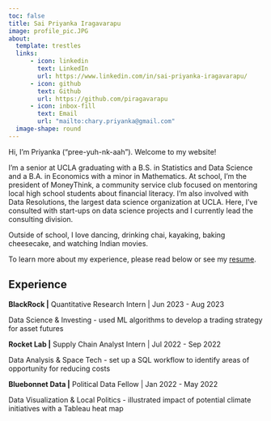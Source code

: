 ```yaml
---
toc: false
title: Sai Priyanka Iragavarapu
image: profile_pic.JPG
about:
  template: trestles
  links:
      - icon: linkedin
        text: LinkedIn
        url: https://www.linkedin.com/in/sai-priyanka-iragavarapu/
      - icon: github
        text: Github
        url: https://github.com/piragavarapu
      - icon: inbox-fill
        text: Email
        url: "mailto:chary.priyanka@gmail.com"
  image-shape: round
---
```


Hi, I'm Priyanka ("pree-yuh-nk-aah"). Welcome to my website!

I'm a senior at UCLA graduating with a B.S. in Statistics and Data Science and a B.A. in Economics with a minor in Mathematics. At school, I'm the president of MoneyThink, a community service club focused on mentoring local high school students about financial literacy. I'm also involved with Data Resolutions, the largest data science organization at UCLA. Here, I've consulted with start-ups on data science projects and I currently lead the consulting division.

Outside of school, I love dancing, drinking chai, kayaking, baking cheesecake, and watching Indian movies.

To learn more about my experience, please read below or see my [resume](/docs/Iragavarapu, Sai Priyanka_Resume.pdf "resume").

## Experience

**BlackRock |** Quantitative Research Intern | Jun 2023 - Aug 2023

Data Science & Investing - used ML algorithms to develop a trading strategy for asset futures

**Rocket Lab |** Supply Chain Analyst Intern | Jul 2022 - Sep 2022

Data Analysis & Space Tech - set up a SQL workflow to identify areas of opportunity for reducing costs

**Bluebonnet Data |** Political Data Fellow | Jan 2022 - May 2022

Data Visualization & Local Politics - illustrated impact of potential climate initiatives with a Tableau heat map

